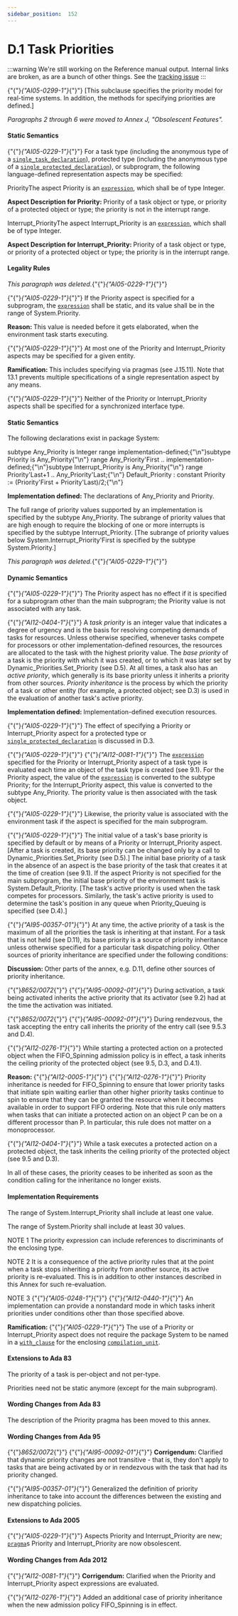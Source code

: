---
sidebar_position:  152
---

# D.1 Task Priorities

:::warning
We're still working on the Reference manual output.  Internal links are broken,
as are a bunch of other things.
See the [tracking issue](https://github.com/ada-lang-io/ada-lang-io/issues/20)
:::


<p>{"{"}<em>{"AI05-0299-1"}</em>{"}"} [This subclause specifies the priority model for real-time systems. In addition, the methods for specifying priorities are defined.] </p>
<p><em>Paragraphs 2 through 6 were moved to Annex J, "Obsolescent Features".</em> </p>

#### Static Semantics

<p>{"{"}<em>{"AI05-0229-1"}</em>{"}"} For a task type (including the anonymous type of a <code><a href="../AA-9/AA-9.1#S0245">single_task_declaration</a></code>), protected type (including the anonymous type of a <code><a href="../AA-9/AA-9.4#S0250">single_protected_declaration</a></code>), or subprogram, the following language-defined representation aspects may be specified:</p>
<p>PriorityThe aspect Priority is an <code><a href="../AA-4/AA-4.4#S0132">expression</a></code>, which shall be of type Integer.</p>
<Admonition type="note">
<p><strong>Aspect Description for </strong><strong>Priority: </strong>Priority of a task object or type, or priority of a protected object or type; the priority is not in the interrupt range.</p></Admonition>

<p>Interrupt_PriorityThe aspect Interrupt_Priority is an <code><a href="../AA-4/AA-4.4#S0132">expression</a></code>, which shall be of type Integer.</p>
<Admonition type="note">
<p><strong>Aspect Description for </strong><strong>Interrupt_Priority: </strong>Priority of a task object or type, or priority of a protected object or type; the priority is in the interrupt range.</p></Admonition>


#### Legality Rules

<p><em>This paragraph was deleted.</em>{"{"}<em>{"AI05-0229-1"}</em>{"}"} </p>
<p>{"{"}<em>{"AI05-0229-1"}</em>{"}"} If the Priority aspect is specified for a subprogram, the <code><a href="../AA-4/AA-4.4#S0132">expression</a></code> shall be static, and its value shall be in the range of System.Priority. </p>
<Admonition type="note">
<p><strong>Reason: </strong>This value is needed before it gets elaborated, when the environment task starts executing. </p></Admonition>

<p>{"{"}<em>{"AI05-0229-1"}</em>{"}"} At most one of the Priority and Interrupt_Priority aspects may be specified for a given entity.</p>
<Admonition type="note">
<p><strong>Ramification: </strong>This includes specifying via pragmas (see J.15.11). Note that 13.1 prevents multiple specifications of a single representation aspect by any means. </p></Admonition>

<p>{"{"}<em>{"AI05-0229-1"}</em>{"}"} Neither of the Priority or Interrupt_Priority aspects shall be specified for a synchronized interface type.</p>

#### Static Semantics

<p>The following declarations exist in package System: </p>
<CodeBlock>
subtype Any_Priority is Integer range implementation-defined;{"\n"}subtype Priority is Any_Priority{"\n"}   range Any_Priority'First .. implementation-defined;{"\n"}subtype Interrupt_Priority is Any_Priority{"\n"}   range Priority'Last+1 .. Any_Priority'Last;{"\n"}
</CodeBlock>

<CodeBlock>
Default_Priority : constant Priority := (Priority'First + Priority'Last)/2;{"\n"}
</CodeBlock>

<Admonition type="note">
<p><strong>Implementation defined: </strong>The declarations of Any_Priority and Priority.</p></Admonition>

<p>The full range of priority values supported by an implementation is specified by the subtype Any_Priority. The subrange of priority values that are high enough to require the blocking of one or more interrupts is specified by the subtype Interrupt_Priority. [The subrange of priority values below System.Interrupt_Priority'First is specified by the subtype System.Priority.]</p>
<p><em>This paragraph was deleted.</em>{"{"}<em>{"AI05-0229-1"}</em>{"}"} </p>

#### Dynamic Semantics

<p>{"{"}<em>{"AI05-0229-1"}</em>{"}"} The Priority aspect has no effect if it is specified for a subprogram other than the main subprogram; the Priority value is not associated with any task.</p>
<p>{"{"}<em>{"AI12-0404-1"}</em>{"}"} A <em>task priority</em> is an integer value that indicates a degree of urgency and is the basis for resolving competing demands of tasks for resources. Unless otherwise specified, whenever tasks compete for processors or other implementation-defined resources, the resources are allocated to the task with the highest priority value. The <em>base priority</em> of a task is the priority with which it was created, or to which it was later set by Dynamic_Priorities.Set_Priority (see D.5). At all times, a task also has an <em>active priority</em>, which generally is its base priority unless it inherits a priority from other sources. <em>Priority inheritance</em> is the process by which the priority of a task or other entity (for example, a protected object; see D.3) is used in the evaluation of another task's active priority. </p>
<Admonition type="note">
<p><strong>Implementation defined: </strong>Implementation-defined execution resources.</p></Admonition>

<p>{"{"}<em>{"AI05-0229-1"}</em>{"}"} The effect of specifying a Priority or Interrupt_Priority aspect for a protected type or <code><a href="../AA-9/AA-9.4#S0250">single_protected_declaration</a></code> is discussed in D.3.</p>
<p>{"{"}<em>{"AI05-0229-1"}</em>{"}"} {"{"}<em>{"AI12-0081-1"}</em>{"}"} The <code><a href="../AA-4/AA-4.4#S0132">expression</a></code> specified for the Priority or Interrupt_Priority aspect of a task type is evaluated each time an object of the task type is created (see 9.1). For the Priority aspect, the value of the <code><a href="../AA-4/AA-4.4#S0132">expression</a></code> is converted to the subtype Priority; for the Interrupt_Priority aspect, this value is converted to the subtype Any_Priority. The priority value is then associated with the task object. </p>
<p>{"{"}<em>{"AI05-0229-1"}</em>{"}"} Likewise, the priority value is associated with the environment task if the aspect is specified for the main subprogram.</p>
<p>{"{"}<em>{"AI05-0229-1"}</em>{"}"} The initial value of a task's base priority is specified by default or by means of a Priority or Interrupt_Priority aspect. [After a task is created, its base priority can be changed only by a call to Dynamic_Priorities.Set_Priority (see D.5).] The initial base priority of a task in the absence of an aspect is the base priority of the task that creates it at the time of creation (see 9.1). If the aspect Priority is not specified for the main subprogram, the initial base priority of the environment task is System.Default_Priority. [The task's active priority is used when the task competes for processors. Similarly, the task's active priority is used to determine the task's position in any queue when Priority_Queuing is specified (see D.4).]</p>
<p>{"{"}<em>{"AI95-00357-01"}</em>{"}"} At any time, the active priority of a task is the maximum of all the priorities the task is inheriting at that instant. For a task that is not held (see D.11), its base priority is a source of priority inheritance unless otherwise specified for a particular task dispatching policy. Other sources of priority inheritance are specified under the following conditions: </p>
<Admonition type="note">
<p><strong>Discussion: </strong>Other parts of the annex, e.g. D.11, define other sources of priority inheritance. </p></Admonition>

<p>{"{"}<em>8652/0072</em>{"}"} {"{"}<em>{"AI95-00092-01"}</em>{"}"} During activation, a task being activated inherits the active priority that its activator (see 9.2) had at the time the activation was initiated.</p>
<p>{"{"}<em>8652/0072</em>{"}"} {"{"}<em>{"AI95-00092-01"}</em>{"}"} During rendezvous, the task accepting the entry call inherits the priority of the entry call (see 9.5.3 and D.4).</p>
<p>{"{"}<em>{"AI12-0276-1"}</em>{"}"} While starting a protected action on a protected object when the FIFO_Spinning admission policy is in effect, a task inherits the ceiling priority of the protected object (see 9.5, D.3, and D.4.1).</p>
<Admonition type="note">
<p><strong>Reason: </strong>{"{"}<em>{"AI12-0005-1"}</em>{"}"} {"{"}<em>{"AI12-0276-1"}</em>{"}"} Priority inheritance is needed for FIFO_Spinning to ensure that lower priority tasks that initiate spin waiting earlier than other higher priority tasks continue to spin to ensure that they can be granted the resource when it becomes available in order to support FIFO ordering. Note that this rule only matters when tasks that can initiate a protected action on an object P can be on a different processor than P. In particular, this rule does not matter on a monoprocessor. </p></Admonition>

<p>{"{"}<em>{"AI12-0404-1"}</em>{"}"} While a task executes a protected action on a protected object, the task inherits the ceiling priority of the protected object (see 9.5 and D.3).</p>
<p>In all of these cases, the priority ceases to be inherited as soon as the condition calling for the inheritance no longer exists.</p>

#### Implementation Requirements

<p>The range of System.Interrupt_Priority shall include at least one value.</p>
<p>The range of System.Priority shall include at least 30 values.</p>
<Admonition type="note">
<p>NOTE 1   The priority expression can include references to discriminants of the enclosing type.</p></Admonition>

<Admonition type="note">
<p>NOTE 2   It is a consequence of the active priority rules that at the point when a task stops inheriting a priority from another source, its active priority is re-evaluated. This is in addition to other instances described in this Annex for such re-evaluation.</p></Admonition>

<Admonition type="note">
<p>NOTE 3   {"{"}<em>{"AI05-0248-1"}</em>{"}"} {"{"}<em>{"AI12-0440-1"}</em>{"}"} An implementation can provide a nonstandard mode in which tasks inherit priorities under conditions other than those specified above. </p></Admonition>

<Admonition type="note">
<p><strong>Ramification: </strong>{"{"}<em>{"AI05-0229-1"}</em>{"}"} The use of a Priority or Interrupt_Priority aspect does not require the package System to be named in a <code><a href="../AA-10/AA-10.1#S0294">with_clause</a></code> for the enclosing <code><a href="../AA-10/AA-10.1#S0286">compilation_unit</a></code>. </p></Admonition>


#### Extensions to Ada 83

<Admonition type="note">
<p>The priority of a task is per-object and not per-type.</p></Admonition>

<Admonition type="note">
<p>Priorities need not be static anymore (except for the main subprogram).</p></Admonition>


#### Wording Changes from Ada 83

<Admonition type="note">
<p>The description of the Priority pragma has been moved to this annex.</p></Admonition>


#### Wording Changes from Ada 95

<Admonition type="note">
<p>{"{"}<em>8652/0072</em>{"}"} {"{"}<em>{"AI95-00092-01"}</em>{"}"} <strong>Corrigendum:</strong> Clarified that dynamic priority changes are not transitive - that is, they don't apply to tasks that are being activated by or in rendezvous with the task that had its priority changed.</p></Admonition>

<Admonition type="note">
<p>{"{"}<em>{"AI95-00357-01"}</em>{"}"} Generalized the definition of priority inheritance to take into account the differences between the existing and new dispatching policies. </p></Admonition>


#### Extensions to Ada 2005

<Admonition type="note">
<p>{"{"}<em>{"AI05-0229-1"}</em>{"}"} Aspects Priority and Interrupt_Priority are new; <code><a href="../AA-2/AA-2.8#S0019">pragma</a></code>s Priority and Interrupt_Priority are now obsolescent. </p></Admonition>


#### Wording Changes from Ada 2012

<Admonition type="note">
<p>{"{"}<em>{"AI12-0081-1"}</em>{"}"} <strong>Corrigendum:</strong> Clarified when the Priority and Interrupt_Priority aspect expressions are evaluated.</p></Admonition>

<Admonition type="note">
<p>{"{"}<em>{"AI12-0276-1"}</em>{"}"} Added an additional case of priority inheritance when the new admission policy FIFO_Spinning is in effect. </p></Admonition>

